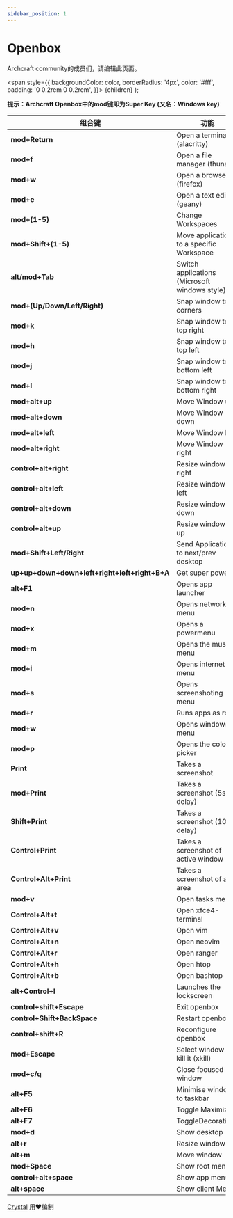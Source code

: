 ```yaml
---
sidebar_position: 1
---
```


# Openbox

Archcraft community的成员们，请编辑此页面。

<!-- Tabs -->

<!-- Badges -->
  <span
    style={{
      backgroundColor: color,
      borderRadius: '4px',
      color: '#fff',
      padding: '0 0.2rem 0 0.2rem',
    }}>
    {children}
  </span>
);

<!-- Add your stuff after this -->

**提示：Archcraft Openbox中的mod键即为Super Key (又名：Windows key)**

|组合键|功能|
|--|--|
|**mod+Return**| Open a terminal (alacritty) |
|**mod+f**| Open a file manager (thunar) |
|**mod+w**| Open a browser (firefox) |
|**mod+e**| Open a text editor (geany) |
|**mod+(1-5)**| Change Workspaces |
|**mod+Shift+(1-5)**| Move application to a specific Workspace |
|**alt/mod+Tab**| Switch applications (Microsoft windows style) |
|**mod+(Up/Down/Left/Right)**| Snap window to corners |
|**mod+k**| Snap window to top right |
|**mod+h**| Snap window to top left |
|**mod+j**| Snap window to bottom left |
|**mod+l**| Snap window to bottom right |
|**mod+alt+up**| Move Window up |
|**mod+alt+down**| Move Window down |
|**mod+alt+left**| Move Window left |
|**mod+alt+right**| Move Window right |
|**control+alt+right**| Resize window to right |
|**control+alt+left**| Resize window to left |
|**control+alt+down**| Resize window to down |
|**control+alt+up**| Resize window to up |
|**mod+Shift+Left/Right**| Send Application to next/prev desktop |
|**up+up+down+down+left+right+left+right+B+A**| Get super powers |
|**alt+F1** | Opens app launcher |
|**mod+n** | Opens network menu |
|**mod+x** | Opens a powermenu |
|**mod+m** | Opens the music menu |
|**mod+i** | Opens internet menu |
|**mod+s** | Opens screenshoting menu |
|**mod+r** | Runs apps as root |
|**mod+w** | Opens windows menu |
|**mod+p**| Opens the color picker |
|**Print** | Takes a screenshot |
|**mod+Print** | Takes a screenshot (5s delay) |
|**Shift+Print** | Takes a screenshot (10s delay)|
|**Control+Print** | Takes a screenshot of active window |
|**Control+Alt+Print** | Takes a screenshot of an area |
|**mod+v**| Open tasks menu |
|**Control+Alt+t**| Open xfce4-terminal |
|**Control+Alt+v**| Open vim |
|**Control+Alt+n**| Open neovim |
|**Control+Alt+r**| Open ranger |
|**Control+Alt+h**| Open htop |
|**Control+Alt+b**| Open bashtop |
|**alt+Control+l** | Launches the lockscreen |
|**control+shift+Escape**| Exit openbox |
|**control+Shift+BackSpace**| Restart openbox |
|**control+shift+R**| Reconfigure openbox |
|**mod+Escape**| Select window and kill it (xkill) |
|**mod+c/q**| Close focused window |
|**alt+F5**| Minimise window to taskbar |
|**alt+F6**| Toggle Maximize |
|**alt+F7**| ToggleDecorations |
|**mod+d**| Show desktop |
|**alt+r**| Resize window |
|**alt+m**| Move window |
|**mod+Space**| Show root menu |
|**control+alt+space**| Show app menu |
|**alt+space**| Show client Menu |
[Crystal](https://github.com/crystal-trd) 用❤️编制
